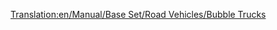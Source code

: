 [[Translation:en/Manual/Base Set/Road Vehicles/Bubble Trucks]]
{{en/Manual/Base Set/Road Vehicles/RoadVehicle|name=MightyMover Bubble Truck
|price=£4,797 ($9,594)
|speed=30 mph (48 km/h)
|annual=£422 ($844)
|designed=1935
|life=15
|capacity=17 bubbles
}}
{{en/Manual/Base Set/Road Vehicles/RoadVehicle|name=Powernaught Bubble Truck
|price=£6,054 ($12,108)
|speed=55 mph (88 km/h)
|annual=£790 ($1,580)
|designed=1977
|life=15
|capacity=19 bubbles
}}
{{en/Manual/Base Set/Road Vehicles/RoadVehicle|name=MightyMover Bubble Truck
|price=£6,481 ($12,962)
|speed=70 mph (112 km/h)
|annual=£1,131 ($2,262)
|designed=2011
|life=15
|capacity=22 bubbles
}}